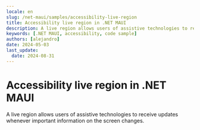 ```yaml
---
locale: en
slug: /net-maui/samples/accessibility-live-region
title: Accessibility live region in .NET MAUI
description: A live region allows users of assistive technologies to receive updates whenever important information on the screen changes.
keywords: [.NET MAUI, accessibility, code sample]
authors: [alejandro]
date: 2024-05-03
last_update:
  date: 2024-08-31
---
```


# Accessibility live region in .NET MAUI

A live region allows users of assistive technologies to receive updates whenever important information on the screen changes.

<CodeSample id="accessibility-live-region" framework="net-maui" locale="en"/>
